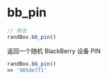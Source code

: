 # bb_pin

```js
// 用法
randBox.bb_pin()
```

返回一个随机 BlackBerry 设备 PIN

```js
randBox.bb_pin()
=> '985de771'
```
